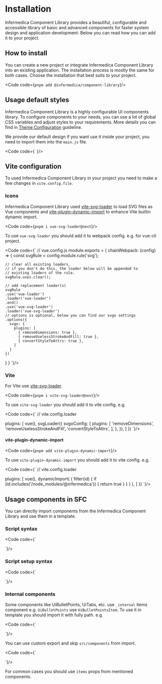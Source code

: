 
<Meta title="Getting Started/Development Guide/Installation"/>

# Installation
Infermedica Component Library provides a beautiful, configurable and accessible library of basic and advanced components for faster system design and application development.
Below you can read how you can add it to your project.

<PageOutline/>

## How to install
You can create a new project or integrate Infermedica Component Library into an existing application. The installation process is mostly
the same for both cases. Choose the installation that best suits to your project.

<Code code={`
pnpm add @infermedica/component-library
`}/>

## Usage default styles
Infermedica Component Library is a highly configurable UI components library. To configure components to your needs, you can use a lot of global
CSS variables and adjust styles to your requirements. More details you can find in <a href="/?path=/docs/getting-started-development-guide-theme-configuration--docs" target="_blank">Theme Configuration</a> guideline.

We provide our default design if you want use it inside your project, you need to import them into the `main.js` file.

<Code code={`
`}/>

## Vite configuration
To used Infermedica Component Library in your project you need to make a few changes in `vite.config.file`.

### Icons
Infermedica Component Library used [vite-svg-loader](https://www.npmjs.com/package/vite-svg-loader) to load SVG files as Vue components and [vite-plugin-dynamic-import](https://www.npmjs.com/package/vite-plugin-dynamic-import) to enhance Vite builtin dynamic import.

<Code code={`
pnpm i vue-svg-loader@next
`}/>

To use `vue-svg-loader` you should add it to webpack config. e.g. for vue-cli project.

<Code code={`
// vue.config.js
module.exports = {
  chainWebpack: (config) => {
    const svgRule = config.module.rule('svg');

    // clear all existing loaders.
    // if you don't do this, the loader below will be appended to
    // existing loaders of the rule.
    svgRule.uses.clear();

    // add replacement loader(s)
    svgRule
    .use('vue-loader')
    .loader('vue-loader')
    .end()
    .use('vue-svg-loader')
    .loader('vue-svg-loader')
    // options is optional, below you can find our svgo settings
    .options({
      svgo: {
        plugins: [
          { removeDimensions: true },
          { removeUselessStrokeAndFill: true },
          { convertStyleToAttrs: true },
        ]
      }
    })
  }
}
`}/>

### Vite
For Vite use [vite-svg-loader](https://www.npmjs.com/package/vite-svg-loader).

<Code code={`
pnpm i vite-svg-loader@next
`}/>

To use `vite-svg-loader` you should add it to vite config. e.g.

<Code code={`
// vite.config.loader

  plugins: [
    vue(),
    svgLoader({
      svgoConfig: {
        plugins: [
          'removeDimensions',
          'removeUselessStrokeAndFill',
          'convertStyleToAttrs',
        ],
      },
    }),
  ]
})
`}/>

#### vite-plugin-dynamic-import

<Code code={`
pnpm add vite-plugin-dynamic-import
`}/>

To use `vite-plugin-dynamic-import` you should add it to vite config. e.g.

<Code code={`
// vite.config.loader

  plugins: [
    vue(),
    dynamicImport(
      {
        filter(id) {
          if (id.includes('/node_modules/@infermedica')) {
            return true
          }
        }
      }
    ),
  ]
})
`}/>

## Usage components in SFC
You can directly import components from the Infermedica Component Library and use them in a template.

### Script syntax

<Code code={`
<template>
  <UiComponentName>
</template>

<script setup>

  components: {
    UiComponentName,
  }
}
</script>
`}/>

### Script setup syntax

<Code code={`
<template>
  <UiComponentName/>
</template>

<script setup>
</script>
`}/>

### Internal components
Some components like UiBulletPoints, UiTabs, etc. use `_internal` items component e.g. `UiBulletPoints` use `UiBulletPointsItem`.
To use it in template you should import it with fully path. e.g.

<Code code={`
<template>
  <UiToggleButtonGroup>
    <UiToggleButton/>
  </UiToggleButtonGroup>
</template>

<script setup>
</script>
`}/>

You can use custom export and skip `src/components` from import.

<Code code={`
<script setup>
</script>
`}/>

For common cases you should use `items` props from mentioned components.
